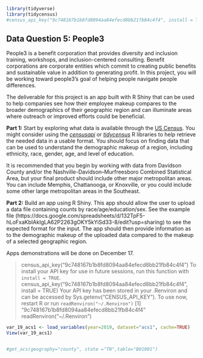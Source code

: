 ```r
library(tidyverse)
library(tidycensus)
#census_api_key("9c748167b1b8fd8094aa84efecd8bb21fb84c4f4", install = TRUE)

```

## Data Question 5: People3

People3 is a benefit corporation that provides diversity and inclusion training, workshops, and inclusion-centered consulting. Benefit corporations are corporate entities which commit to creating public benefits and sustainable value in addition to generating profit. In this project, you will be working toward people3's goal of helping people navigate people differences.

The deliverable for this project is an app built with R Shiny that can be used to help companies see how their employee makeup compares to the broader demographics of their geographic region and can illuminate areas where outreach or improved efforts could be beneficial.

**Part 1:** Start by exploring what data is available through the [US Census](https://www.census.gov/programs-surveys/ces/data/restricted-use-data/demographic-data.html). You might consider using the [*censusapi*](https://github.com/hrecht/censusapi) or [*tidycensus*](https://walker-data.com/tidycensus/index.html) R libraries to help retrieve the needed data in a usable format. You should focus on finding data that can be used to understand the demographic makeup of a region, including ethnicity, race, gender, age, and level of education.

It is recommended that you begin by working with data from Davidson County and/or the Nashville-Davidson--Murfreesboro Combined Statistical Area, but your final product should include other major metropolitan areas. You can include Memphis, Chattanooga, or Knoxville, or you could include some other large metropolitan areas in the Southeast.

**Part 2:** Build an app using R Shiny. This app should allow the user to upload a data file containing counts by race/age/education/sex. See the example file (https://docs.google.com/spreadsheets/d/132TpF5-hLoFxaKbIAkIgLA62P2263gOKY5kYiSd33-8/edit?usp=sharing) to see the expected format for the input. The app should then provide information as to the demographic makeup of the uploaded data compared to the makeup of a selected geographic region.

Apps demonstrations will be done on December 17.

> census_api_key("9c748167b1b8fd8094aa84efecd8bb21fb84c4f4")
To install your API key for use in future sessions, run this function with `install = TRUE`.
> census_api_key("9c748167b1b8fd8094aa84efecd8bb21fb84c4f4", install = TRUE)
Your API key has been stored in your .Renviron and can be accessed by Sys.getenv("CENSUS_API_KEY"). 
To use now, restart R or run `readRenviron("~/.Renviron")`
[1] "9c748167b1b8fd8094aa84efecd8bb21fb84c4f4"
> readRenviron("~/.Renviron")

```r
var_19_acs1 <- load_variables(year=2019, dataset="acs1", cache=TRUE)
View(var_19_acs1)


#get_acs(geography="county", state ="TN",table="B01001")
```



